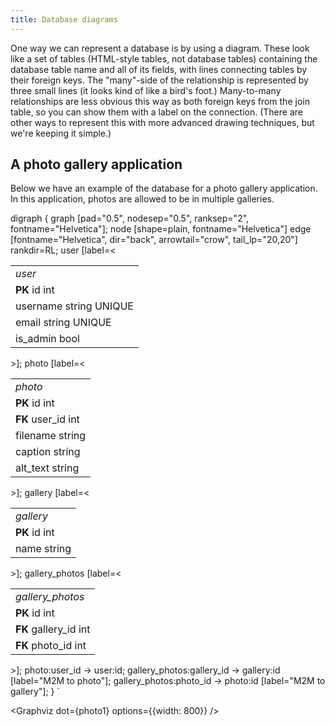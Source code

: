 ```yaml
---
title: Database diagrams
---
```



One way we can represent a database is by using a diagram. These look like a set of tables (HTML-style tables, not database tables) containing the database table name and all of its fields, with lines connecting tables by their foreign keys. The "many"-side of the relationship is represented by three small lines (it looks kind of like a bird's foot.) Many-to-many relationships are less obvious this way as both foreign keys from the join table, so you can show them with a label on the connection. (There are other ways to represent this with more advanced drawing techniques, but we're keeping it simple.)

## A photo gallery application

Below we have an example of the database for a photo gallery application. In this application, photos are allowed to be in multiple galleries.

digraph {
  graph [pad="0.5", nodesep="0.5", ranksep="2", fontname="Helvetica"];
  node [shape=plain, fontname="Helvetica"]
  edge [fontname="Helvetica", dir="back", arrowtail="crow", tail_lp="20,20"]
  rankdir=RL;
  user [label=<
<table border="0" cellborder="1" cellspacing="0">
<tr><td><i>user</i></td></tr>
<tr><td port="id"><b>PK </b> id int</td></tr>
<tr><td>username string UNIQUE</td></tr>
<tr><td>email string UNIQUE</td></tr>
<tr><td>is_admin bool</td></tr>
</table>
  >];
  photo [label=<
<table border="0" cellborder="1" cellspacing="0">
<tr><td port="title"><i>photo</i></td></tr>
<tr><td port="id"><b>PK </b> id int</td></tr>
<tr><td port="user_id"><b>FK </b>user_id int</td></tr>
<tr><td>filename string</td></tr>
<tr><td>caption string</td></tr>
<tr><td>alt_text string</td></tr>
</table>
  >];
  gallery [label=<
<table border="0" cellborder="1" cellspacing="0">
<tr><td port="title"><i>gallery</i></td></tr>
<tr><td port="id"><b>PK </b> id int</td></tr>
<tr><td>name string</td></tr>
</table>
  >];
  gallery_photos [label=<
<table border="0" cellborder="1" cellspacing="0">
<tr><td><i>gallery_photos</i></td></tr>
<tr><td port="id"><b>PK </b> id int</td></tr>
<tr><td port="gallery_id"><b>FK </b> gallery_id int</td></tr>
<tr><td port="photo_id"><b>FK </b> photo_id int</td></tr>
</table>
  >];
  photo:user_id -> user:id;
  gallery_photos:gallery_id -> gallery:id [label="M2M to photo"];
  gallery_photos:photo_id -> photo:id [label="M2M to gallery"];
}
`

<Graphviz dot={photo1} options={{width: 800}} />

